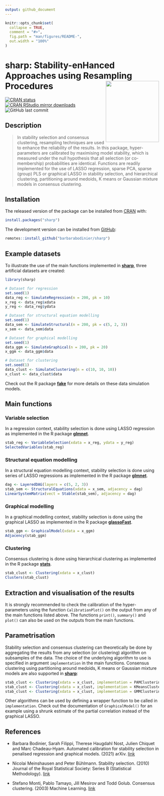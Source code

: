 ```yaml
---
output: github_document
---
```


<!-- README.md is generated from README.Rmd. Please edit that file -->

```r
knitr::opts_chunk$set(
  collapse = TRUE,
  comment = "#>",
  fig.path = "man/figures/README-",
  out.width = "100%"
)
```

# sharp: Stability-enHanced Approaches using Resampling Procedures <img src="man/figures/logo.png" align="right" width="174" height="200"/>

<!-- badges: start -->
[![CRAN status](https://www.r-pkg.org/badges/version/sharp)](https://CRAN.R-project.org/package=sharp)
[![CRAN RStudio mirror downloads](https://cranlogs.r-pkg.org/badges/last-month/sharp?color=blue)](https://r-pkg.org/pkg/sharp)
![GitHub last commit](https://img.shields.io/github/last-commit/barbarabodinier/sharp?logo=GitHub&style=flat-square)
<!-- badges: end -->

## Description

> In stability selection and consensus clustering, resampling techniques are used to enhance the reliability of the results. In this package, hyper-parameters are calibrated by maximising model stability, which is measured under the null hypothesis that all selection (or co-membership) probabilities are identical. Functions are readily implemented for the use of LASSO regression, sparse PCA, sparse (group) PLS or graphical LASSO in stability selection, and hierarchical clustering, partitioning around medoids, K means or Gaussian mixture models in consensus clustering.

## Installation

The released version of the package can be installed from [CRAN](https://CRAN.R-project.org) with:

```r
install.packages("sharp")
```

The development version can be installed from [GitHub](https://github.com/):

```r
remotes::install_github("barbarabodinier/sharp")
```

## Example datasets

To illustrate the use of the main functions implemented in [**sharp**](https://CRAN.R-project.org/package=sharp), three artificial datasets are created:

```r
library(sharp)

# Dataset for regression
set.seed(1)
data_reg <- SimulateRegression(n = 200, pk = 10)
x_reg <- data_reg$xdata
y_reg <- data_reg$ydata

# Dataset for structural equation modelling
set.seed(1)
data_sem <- SimulateStructural(n = 200, pk = c(5, 2, 3))
x_sem <- data_sem$data

# Dataset for graphical modelling
set.seed(1)
data_ggm <- SimulateGraphical(n = 200, pk = 20)
x_ggm <- data_ggm$data

# Dataset for clustering
set.seed(1)
data_clust <- SimulateClustering(n = c(10, 10, 10))
x_clust <- data_clust$data
```

Check out the R package [**fake**](https://github.com/barbarabodinier/fake) for more details on these data simulation models.

## Main functions

### Variable selection

In a regression context, stability selection is done using LASSO regression as implemented in the R package [**glmnet**](https://CRAN.R-project.org/package=glmnet). 

```r
stab_reg <- VariableSelection(xdata = x_reg, ydata = y_reg)
SelectedVariables(stab_reg)
```

### Structural equation modelling

In a structural equation modelling context, stability selection is done using series of LASSO regressions as implemented in the R package [**glmnet**](https://CRAN.R-project.org/package=glmnet). 

```r
dag <- LayeredDAG(layers = c(5, 2, 3))
stab_sem <- StructuralEquations(xdata = x_sem, adjacency = dag)
LinearSystemMatrix(vect = Stable(stab_sem), adjacency = dag)
```

### Graphical modelling

In a graphical modelling context, stability selection is done using the graphical LASSO as implemented in the R package [**glassoFast**](https://CRAN.R-project.org/package=glassoFast). 

```r
stab_ggm <- GraphicalModel(xdata = x_ggm)
Adjacency(stab_ggm)
```

### Clustering

Consensus clustering is done using hierarchical clustering as implemented in the R package [**stats**](https://stat.ethz.ch/R-manual/R-devel/library/stats/html/00Index.html). 

```r
stab_clust <- Clustering(xdata = x_clust)
Clusters(stab_clust)
```

## Extraction and visualisation of the results

It is strongly recommended to check the calibration of the hyper-parameters using the function `CalibrationPlot()` on the output from any of the main functions listed above. The functions `print()`, `summary()` and `plot()` can also be used on the outputs from the main functions.

## Parametrisation

Stability selection and consensus clustering can theoretically be done by aggregating the results from any selection (or clustering) algorithm on subsamples of the data. The choice of the underlying algorithm to use is specified in argument `implementation` in the main functions. Consensus clustering using partitioning around medoids, K means or Gaussian mixture models are also supported in [**sharp**](https://CRAN.R-project.org/package=sharp):

```r
stab_clust <- Clustering(xdata = x_clust, implementation = PAMClustering)
stab_clust <- Clustering(xdata = x_clust, implementation = KMeansClustering)
stab_clust <- Clustering(xdata = x_clust, implementation = GMMClustering)
```

Other algorithms can be used by defining a wrapper function to be called in `implementation`. Check out the documentation of `GraphicalModel()` for an example using a shrunk estimate of the partial correlation instead of the graphical LASSO. 

## References

- Barbara Bodinier, Sarah Filippi, Therese Haugdahl Nost, Julien Chiquet and Marc Chadeau-Hyam. Automated calibration for stability selection in penalised regression and graphical models. (2021) arXiv. [link](https://doi.org/10.48550/arXiv.2106.02521)

- Nicolai Meinshausen and Peter Bühlmann. Stability selection. (2010) Journal of the Royal Statistical Society: Series B (Statistical Methodology). [link](https://doi.org/10.1111/j.1467-9868.2010.00740.x)

- Stefano Monti, Pablo Tamayo, Jill Mesirov and Todd Golub. Consensus clustering. (2003) Machine Learning. [link](https://doi.org/10.1023/A:1023949509487)
